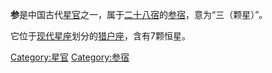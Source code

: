 '''参'''是中国古代[[星官|星官]]之一，属于[[二十八宿|二十八宿]]的[[参宿|参宿]]，意为“三（颗星）”。

它位于[[星座列表|现代星座]]划分的[[猎户座|猎户座]]，含有7颗恒星。

[[Category:星官|Category:星官]]
[[Category:参宿|Category:参宿]]